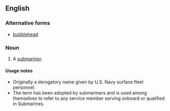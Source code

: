==English==

===Alternative forms===
* [[bubblehead]]

===Noun===
{{en-noun|head=[[bubble]]-[[head]]}}

# {{military slang|derogatory}} A [[submariner]].

====Usage notes====
* Originally a derogatory name given by U.S. Navy surface fleet personnel.
* The term has been adopted by submariners and is used among themselves to refer to any service member serving onboard or qualified in Submarines.